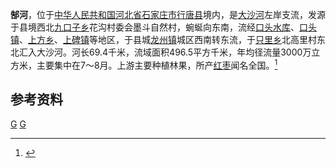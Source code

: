 '''郜河'''，位于[[中华人民共和国|中华人民共和国]][[河北省|河北省]][[石家庄市|石家庄市]][[行唐县|行唐县]]境内，是[[潴龙河_(大清河)|大沙河]]左岸支流，发源于县境西北[[九口子乡|九口子乡]]花沟村委会墨斗自然村，蜿蜒向东南，流经[[口头水库|口头水库]]、[[口头镇|口头镇]]、[[上方乡|上方乡]]、[[上碑镇|上碑镇]]等地区，于县城[[龙州镇_(行唐县)|龙州镇]]城区西南转东流，于[[只里乡|只里乡]]北高里村东北汇入大沙河。河长69.4千米，流域面积496.5平方千米，年均径流量3000万立方米，主要集中在7～8月。上游主要种植林果，所产[[红枣|红枣]]闻名全国。<ref name="中国河湖大典">{{cite book zh |author=《[[中国河湖大典|中国河湖大典]]》编纂委员会 |title=《中国河湖大典·海河卷》 |format=M |edition=1 |location=北京 |publisher=中国水利水电出版社 |date=2013年1月 |pages=118页 |id= ISBN 978-7-5170-0563-6}}</ref>

==参考资料==
{{reflist}}
[[Category:海河水系|G]]
[[Category:河北河流|G]]